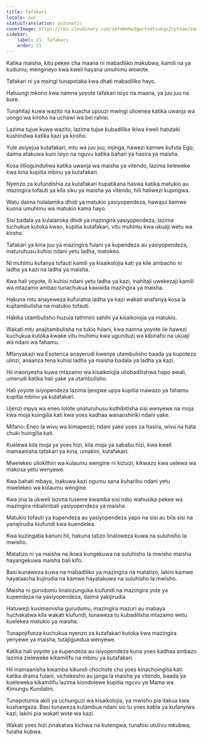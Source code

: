 ```yaml
---
title: Tafakari
locale: swc
statusTranslation: automatic
coverImage: https://res.cloudinary.com/xmfm6mhw3gwctndtcubgx2rptnae/image/upload/v1741354419/small_cover_la_gran_rebelion_28716e29d2.webp
sidebar:
    label: 21. Tafakari
    order: 21
---
```

Katika maisha, kitu pekee cha maana ni mabadiliko makubwa, kamili na ya kudumu; mengineyo kwa kweli hayana umuhimu wowote.

Tafakari ni ya msingi tunapotaka kwa dhati mabadiliko hayo.

Hatuungi mkono kwa namna yoyote tafakari isiyo na maana, ya juu juu na bure.

Tunahitaji kuwa wazito na kuacha upuuzi mwingi ulioenea katika uwanja wa uongo wa kiroho na uchawi wa bei rahisi.

Lazima tujue kuwa wazito, lazima tujue kubadilika ikiwa kweli hatutaki kushindwa katika kazi ya kiroho.

Yule asiyejua kutafakari, mtu wa juu juu, mjinga, hawezi kamwe kufuta Ego; daima atakuwa kuni isiyo na nguvu katika bahari ya hasira ya maisha.

Kosa lililogunduliwa katika uwanja wa maisha ya vitendo, lazima lieleweke kwa kina kupitia mbinu ya kutafakari.

Nyenzo za kufundishia za kutafakari hupatikana haswa katika matukio au mazingira tofauti ya kila siku ya maisha ya vitendo, hili haliwezi kupingwa.

Watu daima hulalamika dhidi ya matukio yasiyopendeza, hawajui kamwe kuona umuhimu wa matukio kama hayo.

Sisi badala ya kulalamika dhidi ya mazingira yasiyopendeza, lazima tuchukue kutoka kwao, kupitia kutafakari, vitu muhimu kwa ukuaji wetu wa kiroho.

Tafakari ya kina juu ya mazingira fulani ya kupendeza au yasiyopendeza, inaturuhusu kuhisi ndani yetu ladha, matokeo.

Ni muhimu kufanya tofauti kamili ya kisaikolojia kati ya kile ambacho ni ladha ya kazi na ladha ya maisha.

Kwa hali yoyote, ili kuhisi ndani yetu ladha ya kazi, inahitaji uwekezaji kamili wa mtazamo ambao tunachukua kawaida mazingira ya maisha.

Hakuna mtu anayeweza kufurahia ladha ya kazi wakati anafanya kosa la kujitambulisha na matukio tofauti.

Hakika utambulisho huzuia tathmini sahihi ya kisaikolojia ya matukio.

Wakati mtu anajitambulisha na tukio fulani, kwa namna yoyote ile hawezi kuchukua kutoka kwake vitu muhimu kwa ugunduzi wa kibinafsi na ukuaji wa ndani wa fahamu.

Mfanyakazi wa Esoterica anayerudi kwenye utambulisho baada ya kupoteza ulinzi, anaanza tena kuhisi ladha ya maisha badala ya ladha ya kazi.

Hii inaonyesha kuwa mtazamo wa kisaikolojia uliobadilishwa hapo awali, umerudi katika hali yake ya utambulisho.

Hali yoyote isiyopendeza lazima ijengwe upya kupitia mawazo ya fahamu kupitia mbinu ya kutafakari.

Ujenzi mpya wa eneo lolote unaturuhusu kuthibitisha sisi wenyewe na moja kwa moja kuingilia kati kwa yoes kadhaa wanaoshiriki ndani yake.

Mifano: Eneo la wivu wa kimapenzi; ndani yake yoes za hasira, wivu na hata chuki huingilia kati.

Kuelewa kila moja ya yoes hizi, kila moja ya sababu hizi, kwa kweli inamaanisha tafakari ya kina, umakini, kutafakari.

Mwelekeo uliokithiri wa kulaumu wengine ni kizuizi, kikwazo kwa uelewa wa makosa yetu wenyewe.

Kwa bahati mbaya, inakuwa kazi ngumu sana kuharibu ndani yetu mwelekeo wa kulaumu wengine.

Kwa jina la ukweli lazima tuseme kwamba sisi ndio wahusika pekee wa mazingira mbalimbali yasiyopendeza ya maisha.

Matukio tofauti ya kupendeza au yasiyopendeza yapo na sisi au bila sisi na yanajirudia kiufundi kwa kuendelea.

Kwa kuzingatia kanuni hii, hakuna tatizo linaloweza kuwa na suluhisho la mwisho.

Matatizo ni ya maisha na ikiwa kungekuwa na suluhisho la mwisho maisha hayangekuwa maisha bali kifo.

Basi kunaweza kuwa na mabadiliko ya mazingira na matatizo, lakini kamwe hayataacha kujirudia na kamwe hayatakuwa na suluhisho la mwisho.

Maisha ni gurudumu linalozunguka kiufundi na mazingira yote ya kupendeza na yasiyopendeza, daima yakijirudia.

Hatuwezi kusimamisha gurudumu, mazingira mazuri au mabaya huchakatwa kila wakati kiufundi, tunaweza tu kubadilisha mtazamo wetu kuelekea matukio ya maisha.

Tunapojifunza kuchukua nyenzo za kutafakari kutoka kwa mazingira yenyewe ya maisha, tutajigundua wenyewe.

Katika hali yoyote ya kupendeza au isiyopendeza kuna yoes kadhaa ambazo lazima zieleweke kikamilifu na mbinu ya kutafakari.

Hii inamaanisha kwamba kikundi chochote cha yoes kinachoingilia kati katika drama fulani, vichekesho au janga la maisha ya vitendo, baada ya kueleweka kikamilifu lazima kiondolewe kupitia nguvu ya Mama wa Kimungu Kundalini.

Tunapotumia akili ya uchunguzi wa kisaikolojia, ya mwisho pia itakua kwa kushangaza. Basi tunaweza kutambua ndani sio tu yoes kabla ya kufanyiwa kazi, lakini pia wakati wote wa kazi.

Wakati yoes hizi zinakatwa kichwa na kutengwa, tunahisi utulivu mkubwa, furaha kubwa.


